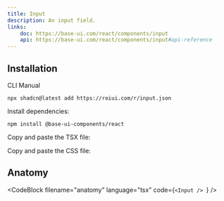 ```yaml
---
title: Input
description: An input field.
links:
    doc: https://base-ui.com/react/components/input
    api: https://base-ui.com/react/components/input#api-reference
---
```


<ComponentPreview name="input-demo" />

## Installation

<InstallationTabs>

<InstallationTabsList>
    <InstallationTabsTrigger value="cli">CLI</InstallationTabsTrigger>
    <InstallationTabsTrigger value="manual">Manual</InstallationTabsTrigger>
</InstallationTabsList>

<InstallationTabsContent value="cli">

```package-install
npx shadcn@latest add https://roiui.com/r/input.json
```

</InstallationTabsContent>

<InstallationTabsContent value="manual">

Install dependencies:

```package-install
npm install @base-ui-components/react
```

Copy and paste the TSX file:

<ComponentSource
    src="registry/brook/ui/input/input.tsx"
    title="components/ui/input.tsx"
    collapsible={true}
/>

Copy and paste the CSS file:

<ComponentSource
    src="registry/brook/ui/input/input.module.css"
    title="components/ui/input.module.css"
    language="css"
    collapsible={true}
/>

</InstallationTabsContent>

</InstallationTabs>

## Anatomy

<CodeBlock
filename="anatomy"
  language="tsx"
  code={`<Input />
`} />
